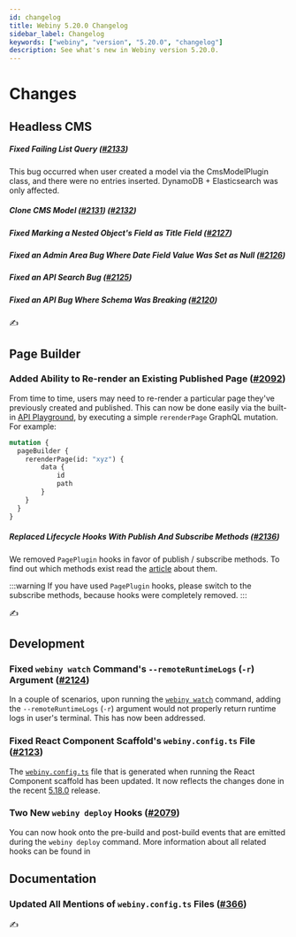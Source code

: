 ```yaml
---
id: changelog
title: Webiny 5.20.0 Changelog
sidebar_label: Changelog
keywords: ["webiny", "version", "5.20.0", "changelog"]
description: See what's new in Webiny version 5.20.0.
---
```


# Changes

## Headless CMS

##### Fixed Failing List Query ([#2133](https://github.com/webiny/webiny-js/pull/2133))

This bug occurred when user created a model via the CmsModelPlugin class, and there were no entries inserted. DynamoDB + Elasticsearch was only affected.

##### Clone CMS Model ([#2131](https://github.com/webiny/webiny-js/pull/2131)) ([#2132](https://github.com/webiny/webiny-js/pull/2132))

##### Fixed Marking a Nested Object's Field as Title Field ([#2127](https://github.com/webiny/webiny-js/pull/2127))

##### Fixed an Admin Area Bug Where Date Field Value Was Set as Null ([#2126](https://github.com/webiny/webiny-js/pull/2126))

##### Fixed an API Search Bug ([#2125](https://github.com/webiny/webiny-js/pull/2125))

##### Fixed an API Bug Where Schema Was Breaking ([#2120](https://github.com/webiny/webiny-js/pull/2120))

✍️

## Page Builder

### Added Ability to Re-render an Existing Published Page ([#2092](https://github.com/webiny/webiny-js/pull/2092))

From time to time, users may need to re-render a particular page they've previously created and published. This can now be done easily via the built-in [API Playground](/docs/how-to-guides/webiny-applications/admin-area/api-playground/), by executing a simple `rerenderPage` GraphQL mutation. For example:

```graphql title='Re-rendering a Page via the "rerenderPage" Mutation'
mutation {
  pageBuilder {
    rerenderPage(id: "xyz") {
        data {
            id
            path
        }
    }
  }
}
```

##### Replaced Lifecycle Hooks With Publish And Subscribe Methods ([#2136](https://github.com/webiny/webiny-js/pull/2136))

We removed `PagePlugin` hooks in favor of publish / subscribe methods. To find out which methods exist read the [article](/docs/key-topics/page-builder/lifecycle-events) about them.

:::warning
If you have used `PagePlugin` hooks, please switch to the subscribe methods, because hooks were completely removed.
:::

✍️

## Development

### Fixed `webiny watch` Command's `--remoteRuntimeLogs` (`-r`) Argument ([#2124](https://github.com/webiny/webiny-js/pull/2124))

In a couple of scenarios, upon running the [`webiny watch`](/docs/how-to-guides/use-watch-command/) command, adding the `--remoteRuntimeLogs` (`-r`) argument would not properly return runtime logs in user's terminal. This has now been addressed.

### Fixed React Component Scaffold's `webiny.config.ts` File ([#2123](https://github.com/webiny/webiny-js/pull/2123))

The [`webiny.config.ts`](https://github.com/webiny/webiny-js/blob/next/packages/cli-plugin-scaffold-react-component/template/webiny.config.ts) file that is generated when running the React Component scaffold has been updated. It now reflects the changes done in the recent [5.18.0](/docs/release-notes/5.18.0/changelog) release.

### Two New `webiny deploy` Hooks ([#2079](https://github.com/webiny/webiny-js/pull/2079))

You can now hook onto the pre-build and post-build events that are emitted during the `webiny deploy` command. More information about all related hooks can be found in

## Documentation

### Updated All Mentions of `webiny.config.ts` Files ([#366](https://github.com/webiny/docs.webiny.com/pull/366))

✍️
